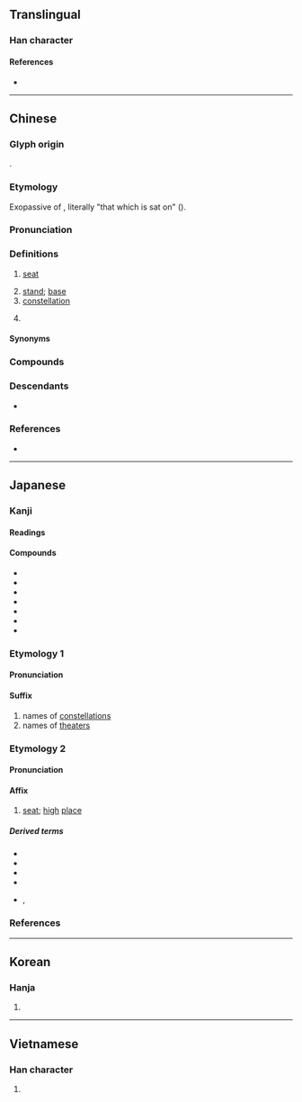 {{also|坐}}
{{character info}}
==Translingual==
{{stroke order|[[File:座-red.png|100px]]}}

===Han character===
{{Han char|rn=53|rad=广|as=07|sn=10|four=00214|canj=IOOG|ids=⿸广坐}}

====References====
* {{Han ref|kx=0346.030|dkj=09319|dj=0655.190|hdz=20886.030|uh=5EA7|ud=24231|bh=AE79|bd=44665}}

----

==Chinese==
{{zh-forms|alt=坐-second round simplified}}

===Glyph origin===
{{Han etym}}
{{Han compound|广|坐|c1=s|c2=p|t1=house on cliff|ls=psc}}.

===Etymology===
Exopassive of {{och-l|坐|to sit; to be situated}}, literally "that which is sat on" ({{zh-ref|Schuessler, 2007}}).

===Pronunciation===
{{zh-pron
|m=zuò
|m-s=
|dg=
|c=zo6,zo6-2
|c-t=do5
|g=
|h=pfs=chho
|j=
|mb=
|md=cô̤
|mn=xm,zz,ct,tw:chō/qz,jj:chǒ͘/xm,zz,ct,tw:chē/qz,jj:chǒ/twv:chó
|mn_note=chō/chǒ͘ - literary; chē/chǒ - vernacular
|mn-t=zo7
|w=3zu
|x=
|mc=y
|oc=y
|cat=n,cls
}}

===Definitions===
{{zh-hanzi}}

# [[seat]] {{zh-mw|個}}
#: {{zh-x|讓座|to give up one's eat}}
# [[stand]]; [[base]] {{zh-mw|個}}
# [[constellation]]
#: {{zh-x|天蠍座|scorpius}}
# {{zh-classifier|[[building]]s, [[mountain]]s and similar [[immovable]] objects}}

====Synonyms====
{{zh-dial}}

===Compounds===
{{zh-der|就座|大犬星座|寶瓶座|座右銘|座上客|北冕座|咖啡座|側膜胎座|座號|串座|典座|座師|座車|仙后座|天秤座|假座|巨爵座|劃座位|座標|二座|同座|上座|座兒|座次|屈座|天鷹星座|小獅座|座談|御夫座|基座|後座力|後座|天鵝星座|一座|座談會|座落|座艙|座無虛席|座椅|座前|座位|客座教授|巨蛇座|天文座標|巨蟹座|在座|座無空席|博愛座|小熊星座|一座皆驚|上座兒|對號入座|寶座|客座|安座|仙女座|底座|卡座|主座|座子|太座|天體座標|天蠍座|天舟座|大熊星座|座主|天平座|傢伙座兒|官座兒|后座|叫座|八座|公座|人馬座|入座|倒座|天琴座|劍魚座|座頭|星座|扆座|滿座|白羊座|押座文|猊座|獅子座|神座|木上座|睛球座|看座兒的|玉夫座|獵戶座|池座|滿座風生|插座|獵戶星座|海豚座|法座|燈座|獵犬座|牧夫座|末座|棺材座子|敬陪末座|摩羯座|須彌座|雙子座|鯨魚座|茶座|英仙座|賓朋滿座|臺座|金牛座|雙魚座|銀河座標|蓮座|舉座|首座|黼座|講座|雅座|零座|鈞座|高朋滿座|飯座兒|處女座|靈座|賣座|隔座|讓座|銀座|飛馬座|鄰座|羅盤座|趕座子|觀音座蓮|綽酒座|望府座|正座}}

===Descendants===
* {{desc|vi|toà|bor=1}}

===References===
* {{R:yue:Hanzi}}

{{zh-cat|Beginning}}

----

==Japanese==

===Kanji===
{{ja-kanji|grade=6|rs=广07}}

====Readings====
{{ja-readings
|goon=ざ
|kanon=さ
|kun=すわ-る, くら-, いま-す
}}

====Compounds====
{{der-top|Compounds}}
* {{ja-r|座%位|ざ%い|[[seat]]; [[posing]] of [[sit]]ting; [[sitting]] [[sex position]]}}
* {{ja-r|座%視|ざ%し|[[idly]] [[watching]]}}
* {{ja-r|座%州|ざ%しゅう|[[running]] [[aground]]}}
* {{ja-r|座%礁|ざ%しょう|[[run aground]]}}
* {{ja-r|端%座|たん%ざ|[[sitting]] [[upright]]}}
* {{ja-r|便%座|べん%ざ|[[toilet]] [[seat]]}}
* {{ja-r|連%座|れん%ざ|[[implication]] in a crime}}
{{der-bottom}}

===Etymology 1===
{{ja-kanjitab|ざ|yomi=o}}
{{der|ja|ltc|座|sort=さ'}}

====Pronunciation====
{{ja-pron|yomi=goon|ざ|acc=0|acc_ref=DJR,NHK|acc2=1|acc2_ref=NHK}}

====Suffix====
{{ja-pos|suffix|ざ}}

# names of [[constellation]]s
# names of [[theater]]s

===Etymology 2===
{{ja-kanjitab|くら|yomi=k}}

====Pronunciation====
{{ja-pron|yomi=k|くら}}

====Affix====
{{ja-pos|affix|くら}}

# [[seat]]; [[high]] [[place]]

=====Derived terms=====
* {{ja-r|御座|みくら|[[throne]]}}
* {{ja-r|磐座|いわくら|[[divine]] [[rock]]}}
* {{ja-r|位|くらい|[[grade]], [[rank]]}}
* {{ja-r|塒|ねぐら|[[roost]]}}
* {{ja-r|鳥%栖|と%ぐら|rom=-}} {{ja-r|塒|とぐら|rom=-}}, {{ja-r|鳥%座|と%ぐら|[[nest]]}}

===References===
<references/>

----

==Korean==

===Hanja===
{{ko-hanja|hangeul=좌}}

# {{rfdef|ko|sort=广07}}

----

==Vietnamese==

===Han character===
{{vi-readings|reading=toạ, toà, phụng|rs=广07}}

# {{rfdef|vi|sort=广07}}